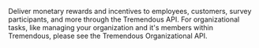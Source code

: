 Deliver monetary rewards and incentives to employees, customers, survey participants, and more through the Tremendous API. For organizational tasks, like managing your organization and it's members within Tremendous, please see the Tremendous Organizational API.